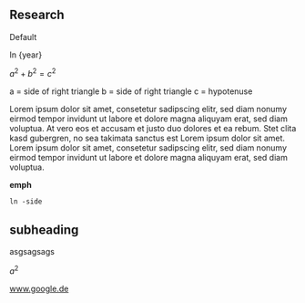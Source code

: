 
## Research

<span className="bg-blue-100 text-blue-800 text-sm font-medium mr-2 px-2.5 py-0.5 rounded dark:bg-blue-200 dark:text-blue-800">Default</span>

In {year}

$a^2 + b^2 = c^2$

a = side of right triangle
b = side of right triangle
c = hypotenuse

Lorem ipsum dolor sit amet, consetetur sadipscing elitr, sed diam nonumy eirmod tempor invidunt ut labore et dolore magna aliquyam erat, sed diam voluptua. At vero eos et accusam et justo duo dolores et ea rebum. Stet clita kasd gubergren, no sea takimata sanctus est Lorem ipsum dolor sit amet. Lorem ipsum dolor sit amet, consetetur sadipscing elitr, sed diam nonumy eirmod tempor invidunt ut labore et dolore magna aliquyam erat, sed diam voluptua.

**emph**

~~~
ln -side
~~~

## subheading

asgsagsags

$a^2$

www.google.de
